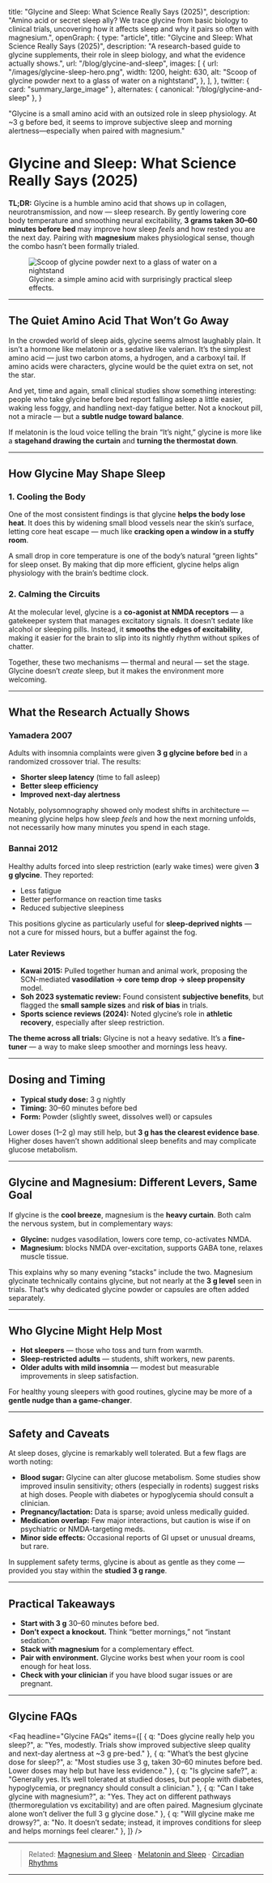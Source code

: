 
  title: "Glycine and Sleep: What Science Really Says (2025)",
  description:
    "Amino acid or secret sleep ally? We trace glycine from basic biology to clinical trials, uncovering how it affects sleep and why it pairs so often with magnesium.",
  openGraph: {
    type: "article",
    title: "Glycine and Sleep: What Science Really Says (2025)",
    description:
      "A research-based guide to glycine supplements, their role in sleep biology, and what the evidence actually shows.",
    url: "/blog/glycine-and-sleep",
    images: [
      {
        url: "/images/glycine-sleep-hero.png",
        width: 1200,
        height: 630,
        alt: "Scoop of glycine powder next to a glass of water on a nightstand",
      },
    ],
  },
  twitter: { card: "summary_large_image" },
  alternates: { canonical: "/blog/glycine-and-sleep" },
}

  "Glycine is a small amino acid with an outsized role in sleep physiology. At ~3 g before bed, it seems to improve subjective sleep and morning alertness—especially when paired with magnesium."

# Glycine and Sleep: What Science Really Says (2025)

**TL;DR:** Glycine is a humble amino acid that shows up in collagen, neurotransmission, and now — sleep research. By gently lowering core body temperature and smoothing neural excitability, **3 grams taken 30–60 minutes before bed** may improve how sleep *feels* and how rested you are the next day. Pairing with **magnesium** makes physiological sense, though the combo hasn’t been formally trialed.

<figure className="my-6">
  <img src="/images/glycine-sleep-hero.png" alt="Scoop of glycine powder next to a glass of water on a nightstand" className="w-full rounded-xl border border-neutral-800" />
  <figcaption className="mt-2 text-sm text-neutral-500">Glycine: a simple amino acid with surprisingly practical sleep effects.</figcaption>
 </figure>

<Disclaimer />

---

## The Quiet Amino Acid That Won’t Go Away

In the crowded world of sleep aids, glycine seems almost laughably plain. It isn’t a hormone like melatonin or a sedative like valerian. It’s the simplest amino acid — just two carbon atoms, a hydrogen, and a carboxyl tail. If amino acids were characters, glycine would be the quiet extra on set, not the star.

And yet, time and again, small clinical studies show something interesting: people who take glycine before bed report falling asleep a little easier, waking less foggy, and handling next-day fatigue better. Not a knockout pill, not a miracle — but a **subtle nudge toward balance**.  

If melatonin is the loud voice telling the brain “It’s night,” glycine is more like a **stagehand drawing the curtain** and **turning the thermostat down**.  

---

## How Glycine May Shape Sleep

### 1. Cooling the Body
One of the most consistent findings is that glycine **helps the body lose heat**. It does this by widening small blood vessels near the skin’s surface, letting core heat escape — much like **cracking open a window in a stuffy room**.  

A small drop in core temperature is one of the body’s natural “green lights” for sleep onset. By making that dip more efficient, glycine helps align physiology with the brain’s bedtime clock.

### 2. Calming the Circuits
At the molecular level, glycine is a **co-agonist at NMDA receptors** — a gatekeeper system that manages excitatory signals. It doesn’t sedate like alcohol or sleeping pills. Instead, it **smooths the edges of excitability**, making it easier for the brain to slip into its nightly rhythm without spikes of chatter.

Together, these two mechanisms — thermal and neural — set the stage. Glycine doesn’t *create* sleep, but it makes the environment more welcoming.

---

## What the Research Actually Shows

### Yamadera 2007
Adults with insomnia complaints were given **3 g glycine before bed** in a randomized crossover trial. The results:  
- **Shorter sleep latency** (time to fall asleep)  
- **Better sleep efficiency**  
- **Improved next-day alertness**  

Notably, polysomnography showed only modest shifts in architecture — meaning glycine helps how sleep *feels* and how the next morning unfolds, not necessarily how many minutes you spend in each stage.

### Bannai 2012
Healthy adults forced into sleep restriction (early wake times) were given **3 g glycine**. They reported:  
- Less fatigue  
- Better performance on reaction time tasks  
- Reduced subjective sleepiness  

This positions glycine as particularly useful for **sleep-deprived nights** — not a cure for missed hours, but a buffer against the fog.

### Later Reviews
- **Kawai 2015:** Pulled together human and animal work, proposing the SCN-mediated **vasodilation → core temp drop → sleep propensity** model.  
- **Soh 2023 systematic review:** Found consistent **subjective benefits**, but flagged the **small sample sizes** and **risk of bias** in trials.  
- **Sports science reviews (2024):** Noted glycine’s role in **athletic recovery**, especially after sleep restriction.

**The theme across all trials:** Glycine is not a heavy sedative. It’s a **fine-tuner** — a way to make sleep smoother and mornings less heavy.

---

## Dosing and Timing

- **Typical study dose:** 3 g nightly  
- **Timing:** 30–60 minutes before bed  
- **Form:** Powder (slightly sweet, dissolves well) or capsules  

Lower doses (1–2 g) may still help, but **3 g has the clearest evidence base**. Higher doses haven’t shown additional sleep benefits and may complicate glucose metabolism.

---

## Glycine and Magnesium: Different Levers, Same Goal

If glycine is the **cool breeze**, magnesium is the **heavy curtain**. Both calm the nervous system, but in complementary ways:

- **Glycine:** nudges vasodilation, lowers core temp, co-activates NMDA.  
- **Magnesium:** blocks NMDA over-excitation, supports GABA tone, relaxes muscle tissue.  

This explains why so many evening “stacks” include the two. Magnesium glycinate technically contains glycine, but not nearly at the **3 g level** seen in trials. That’s why dedicated glycine powder or capsules are often added separately.

---

## Who Glycine Might Help Most

- **Hot sleepers** — those who toss and turn from warmth.  
- **Sleep-restricted adults** — students, shift workers, new parents.  
- **Older adults with mild insomnia** — modest but measurable improvements in sleep satisfaction.  

For healthy young sleepers with good routines, glycine may be more of a **gentle nudge than a game-changer**.

---

## Safety and Caveats

At sleep doses, glycine is remarkably well tolerated. But a few flags are worth noting:

- **Blood sugar:** Glycine can alter glucose metabolism. Some studies show improved insulin sensitivity; others (especially in rodents) suggest risks at high doses. People with diabetes or hypoglycemia should consult a clinician.  
- **Pregnancy/lactation:** Data is sparse; avoid unless medically guided.  
- **Medication overlap:** Few major interactions, but caution is wise if on psychiatric or NMDA-targeting meds.  
- **Minor side effects:** Occasional reports of GI upset or unusual dreams, but rare.  

In supplement safety terms, glycine is about as gentle as they come — provided you stay within the **studied 3 g range**.

---

## Practical Takeaways

- **Start with 3 g** 30–60 minutes before bed.  
- **Don’t expect a knockout.** Think “better mornings,” not “instant sedation.”  
- **Stack with magnesium** for a complementary effect.  
- **Pair with environment.** Glycine works best when your room is cool enough for heat loss.  
- **Check with your clinician** if you have blood sugar issues or are pregnant.  

---

## Glycine FAQs

<Faq
  headline="Glycine FAQs"
  items={[
    { q: "Does glycine really help you sleep?", a: "Yes, modestly. Trials show improved subjective sleep quality and next-day alertness at ~3 g pre-bed." },
    { q: "What’s the best glycine dose for sleep?", a: "Most studies use 3 g, taken 30–60 minutes before bed. Lower doses may help but have less evidence." },
    { q: "Is glycine safe?", a: "Generally yes. It’s well tolerated at studied doses, but people with diabetes, hypoglycemia, or pregnancy should consult a clinician." },
    { q: "Can I take glycine with magnesium?", a: "Yes. They act on different pathways (thermoregulation vs excitability) and are often paired. Magnesium glycinate alone won’t deliver the full 3 g glycine dose." },
    { q: "Will glycine make me drowsy?", a: "No. It doesn’t sedate; instead, it improves conditions for sleep and helps mornings feel clearer." },
  ]}
/>

---

> Related: [Magnesium and Sleep](/blog/magnesium-and-sleep) · [Melatonin and Sleep](/blog/melatonin-and-sleep) · [Circadian Rhythms](/blog/circadian-rhythms)

---

<script type="application/ld+json">
{JSON.stringify({
  "@context": "https://schema.org",
  "@type": "Article",
  "headline": "Glycine and Sleep: What Science Really Says (2025)",
  "description": "Glycine is a small amino acid with an outsized role in sleep physiology. At ~3 g before bed, it seems to improve subjective sleep and morning alertness—especially when paired with magnesium.",
  "author": { "@type": "Organization", "name": "The SleepAudit Team" },
  "publisher": { "@type": "Organization", "name": "SleepAudit.io" },
  "mainEntityOfPage": "/blog/glycine-and-sleep"
})}
</script>

